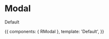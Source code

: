

<Meta title="Modal" component={RModal} />

# Modal

<ArgsTable of={RModal} />

Default

<Canvas>
  <Story name="Modal">
    {{
      components: { RModal },
      template: '<r-app><r-modal>Default</r-modal></r-app>',
    }}
  </Story>
</Canvas>
